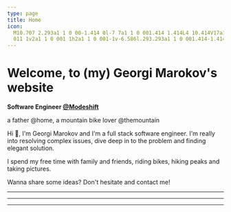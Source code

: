 ```yaml
---
type: page
title: Home
icon:
  M10.707 2.293a1 1 0 00-1.414 0l-7 7a1 1 0 001.414 1.414L4 10.414V17a1 1 0 001 1h2a1 1 0 001-1v-2a1 1 0 011-1h2a1 1 0
  011 1v2a1 1 0 001 1h2a1 1 0 001-1v-6.586l.293.293a1 1 0 001.414-1.414l-7-7z
---
```




<h1 className="!mb-0">Welcome, to (my) Georgi Marokov's website</h1>

**Software Engineer [@Modeshift](https://twitter.com/GoModeshift)**

a father @home, a mountain bike lover @themountain

Hi 👋, I'm Georgi Marokov and I'm a full stack software engineer. I'm really into resolving complex issues, dive deep in
to the problem and finding elegant solution.

I spend my free time with family and friends, riding bikes, hiking peaks and taking pictures.

Wanna share some ideas? Don't hesitate and contact me!

<hr className="border m-border my-8" />

<div className="grid">
  <LatestBlogs />
  <hr className="m-border my-8" />
  <LatestHobbies />
  <hr className="m-border my-8" />
  <LatestProjects />
</div>
